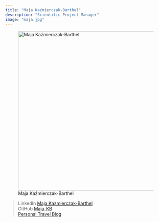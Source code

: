 ```yaml
---
title: "Maja Kaźmierczak-Barthel"
description: "Scientific Project Manager"
image: "maja.jpg"
---
```


![Maja Kaźmierczak-Barthel](maja.jpg){width=500 fig-align="center"}

>LinkedIn          [Maja Kazmierczak-Barthel](https://www.linkedin.com/in/maja-kazmierczak-barthel/) \
>GitHub          [Maja-KB](https://github.com/Maja-KB) \
>[Personal Travel Blog](https://travelingrockhopper.com/) \


